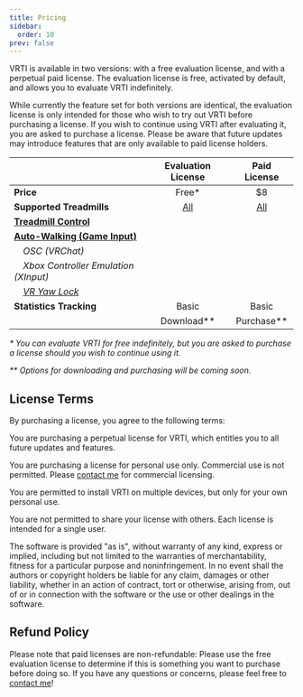 ```yaml
---
title: Pricing
sidebar:
  order: 10
prev: false
---
```



VRTI is available in two versions: with a free evaluation license, and with a perpetual paid license.
The evaluation license is free, activated by default, and allows you to evaluate VRTI indefinitely.

While currently the feature set for both versions are identical, the evaluation license is only intended for those who wish to try out VRTI before purchasing a license.
If you wish to continue using VRTI after evaluating it, you are asked to purchase a license.
Please be aware that future updates may introduce features that are only available to paid license holders.

|                                                                                |                                         Evaluation License                                         |                                            Paid License                                            |
| :----------------------------------------------------------------------------- | :------------------------------------------------------------------------------------------------: | :------------------------------------------------------------------------------------------------: |
| **Price**                                                                      |                                               Free\*                                               |                                                 $8                                                 |
| **Supported Treadmills**                                                       |                                [All](/vrti/help/supported-devices)                                 |                                [All](/vrti/help/supported-devices)                                 |
| **[Treadmill Control](/vrti/getting-started/the-controls)**                    |                                         <TableCheckIcon />                                         |                                         <TableCheckIcon />                                         |
| **[Auto-Walking (Game Input)](/vrti/getting-started/the-controls/#auto-walk)** |                                         <TableCheckIcon />                                         |                                         <TableCheckIcon />                                         |
| _&emsp;OSC (VRChat)_                                                           |                                         <TableCheckIcon />                                         |                                         <TableCheckIcon />                                         |
| _&emsp;Xbox Controller Emulation (XInput)_                                     |                                         <TableCheckIcon />                                         |                                         <TableCheckIcon />                                         |
| _&emsp;[VR Yaw Lock](/vrti/getting-started/the-controls/#yaw-loc)_             |                                         <TableCheckIcon />                                         |                                         <TableCheckIcon />                                         |
| **Statistics Tracking**                                                        |                                               Basic                                                |                                               Basic                                                |
|                                                                                | <LinkButton variant="minimal" href="#" icon="external" variant="minimal">Download\*\*</LinkButton> | <LinkButton variant="minimal" href="#" icon="external" variant="primary">Purchase\*\*</LinkButton> |

_\* You can evaluate VRTI for free indefinitely, but you are asked to purchase a license should you wish to continue using it._

_\*\* Options for downloading and purchasing will be coming soon._

## License Terms

By purchasing a license, you agree to the following terms:

You are purchasing a perpetual license for VRTI, which entitles you to all future updates and features.

You are purchasing a license for personal use only. Commercial use is not permitted. Please [contact me](/help/support) for commercial licensing.

You are permitted to install VRTI on multiple devices, but only for your own personal use.

You are not permitted to share your license with others. Each license is intended for a single user.

The software is provided "as is", without warranty of any kind, express or implied, including but not limited to the warranties of merchantability, fitness for a particular purpose and noninfringement.
In no event shall the authors or copyright holders be liable for any claim, damages or other liability, whether in an action of contract, tort or otherwise, arising from, out of or in connection with the software or the use or other dealings in the software.

## Refund Policy

Please note that paid licenses are non-refundable: Please use the free evaluation license to determine if this is something you want to purchase before doing so.
If you have any questions or concerns, please feel free to [contact me](/help/support)!
